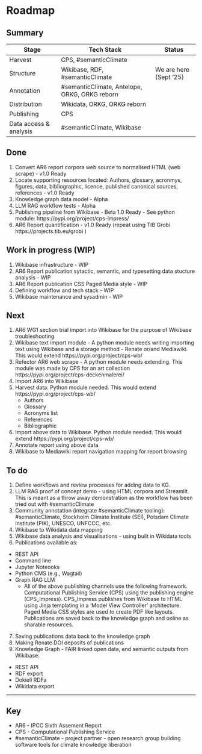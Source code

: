 # Roadmap

## Summary {.unnumbered}

Stage | Tech Stack | Status
-- | -- | --
Harvest | CPS, #semanticClimate |  
Structure | Wikibase, RDF, #semanticClimate | We are here (Sept ‘25)
Annotation | #semanticClimate, Antelope, ORKG, ORKG reborn |  
Distribution | Wikidata, ORKG, ORKG reborn |  
Publishing | CPS |  
Data access & analysis | #semanticClimate, Wikibase |  

## Done

1. Convert AR6 report corpora web source to normalised HTML (web scrape) - v1.0 Ready
1. Locate supporting resources located: Authors, glossary, acronmys, figures, data, bibliographic, licence, published canonical sources, references - v1.0 Ready
1. Knowledge graph data model - Alpha 
1. LLM RAG workflow tests - Alpha
1. Publishing pipeline from Wikibase - Beta 1.0 Ready - See python module: https://pypi.org/project/cps-impress/
1. AR6 Report quantification - v1.0 Ready (repeat using TIB Grobi https://projects.tib.eu/grobi )

## Work in progress (WIP)

1. Wikibase infrastructure - WIP
1. AR6 Report publication sytactic, semantic, and typesetting data stucture analysis - WIP
1. AR6 Report publication CSS Paged Media style - WIP
1. Defining workflow and tech stack - WIP
1. Wikibase maintenance and sysadmin - WIP

## Next

1. AR6 WG1 section trial import into Wikibase for the purpose of Wikibase troubleshooting
1. Wikibase text import module - A python module needs writing importing text using Wikibase and a storage method - Renate or/and Mediawiki. This would extend https://pypi.org/project/cps-wb/
1. Refector AR6 web scrape - A python module needs extending. This module was made by CPS for an art collection https://pypi.org/project/cps-deckenmalerei/
1. Import AR6 into Wikibase
1. Harvest data: Python module needed. This would extend https://pypi.org/project/cps-wb/
   - Authors
   - Glossary
   - Acronyms list
   - References
   - Bibliographic
1. Import above data to Wikibase. Python module needed. This would extend https://pypi.org/project/cps-wb/
1. Annotate report using above data
1. Wikibase to Mediawiki report navigation mapping for report browsing

## To do

1. Define workflows and review processes for adding data to KG.
1. LLM RAG proof of concept demo - using HTML corpora and Streamlit. This is meant as a throw away demonstration as the workflow has been tried out with #semanticClimate
1. Community annotation (integrate #semanticClimate tooling): #semanticClimate, Stockholm Climate Institute (SEI), Potsdam Climate Institute (PIK), UNESCO, UNFCCC, etc.
1. Wikibase to Wikidata data mapping
1. Wikibase data analysis and visualisations - using built in Wikidata tools
1. Publications available as:
  - REST API
  - Command line 
  - Jupyter Noteooks
  - Python CMS (e.g., Wagtail)
  - Graph RAG LLM 
      - All of the above publishing channels use the following framework. Computational Publishing Service (CPS) using the publishing engine (CPS_Impress). CPS_Impress publishes from Wikibase to HTML using Jinja templating in a 'Model View Controller' architecture. Paged Media CSS styles are used to create PDF like layouts. Publications are saved back to the knowledge graph and online as sharable resources.
7. Saving publications data back to the knowledge graph
8. Making Renate DOI deposits of publications
9. Knowledge Graph - FAIR linked open data, and semantic outputs from Wikibase:
  - REST API
  - RDF export
  - Dokieli RDFa
  - Wikidata export

---

## Key {.unnumbered}

  - AR6 - IPCC Sixth Assement Report 
  - CPS - Computational Publishing Service
  - #semanticClimate - project partner - open research group building software tools for climate knowledge liberation

